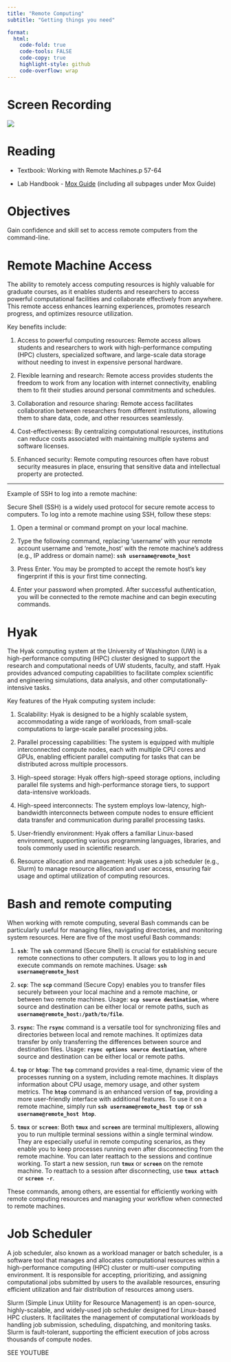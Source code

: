 ```yaml
---
title: "Remote Computing"
subtitle: "Getting things you need"

format:
  html:
    code-fold: true
    code-tools: FALSE
    code-copy: true
    highlight-style: github
    code-overflow: wrap
---
```


# Screen Recording

[![](/img/zoom.png){fig-align="right"}](cccccc)

# Reading

-   Textbook: Working with Remote Machines.p 57-64

-   Lab Handbook - [Mox Guide](https://robertslab.github.io/resources/mox_Adding-a-User/) (including all subpages under Mox Guide)

# Objectives

Gain confidence and skill set to access remote computers from the command-line.

# Remote Machine Access

The ability to remotely access computing resources is highly valuable for graduate courses, as it enables students and researchers to access powerful computational facilities and collaborate effectively from anywhere. This remote access enhances learning experiences, promotes research progress, and optimizes resource utilization.

Key benefits include:

1.  Access to powerful computing resources: Remote access allows students and researchers to work with high-performance computing (HPC) clusters, specialized software, and large-scale data storage without needing to invest in expensive personal hardware.

2.  Flexible learning and research: Remote access provides students the freedom to work from any location with internet connectivity, enabling them to fit their studies around personal commitments and schedules.

3.  Collaboration and resource sharing: Remote access facilitates collaboration between researchers from different institutions, allowing them to share data, code, and other resources seamlessly.

4.  Cost-effectiveness: By centralizing computational resources, institutions can reduce costs associated with maintaining multiple systems and software licenses.

5.  Enhanced security: Remote computing resources often have robust security measures in place, ensuring that sensitive data and intellectual property are protected.

------------------------------------------------------------------------

Example of SSH to log into a remote machine:

Secure Shell (SSH) is a widely used protocol for secure remote access to computers. To log into a remote machine using SSH, follow these steps:

1.  Open a terminal or command prompt on your local machine.

2.  Type the following command, replacing 'username' with your remote account username and 'remote_host' with the remote machine's address (e.g., IP address or domain name): **`ssh username@remote_host`**

3.  Press Enter. You may be prompted to accept the remote host's key fingerprint if this is your first time connecting.

4.  Enter your password when prompted. After successful authentication, you will be connected to the remote machine and can begin executing commands.\

# Hyak

The Hyak computing system at the University of Washington (UW) is a high-performance computing (HPC) cluster designed to support the research and computational needs of UW students, faculty, and staff. Hyak provides advanced computing capabilities to facilitate complex scientific and engineering simulations, data analysis, and other computationally-intensive tasks.

Key features of the Hyak computing system include:

1.  Scalability: Hyak is designed to be a highly scalable system, accommodating a wide range of workloads, from small-scale computations to large-scale parallel processing jobs.

2.  Parallel processing capabilities: The system is equipped with multiple interconnected compute nodes, each with multiple CPU cores and GPUs, enabling efficient parallel computing for tasks that can be distributed across multiple processors.

3.  High-speed storage: Hyak offers high-speed storage options, including parallel file systems and high-performance storage tiers, to support data-intensive workloads.

4.  High-speed interconnects: The system employs low-latency, high-bandwidth interconnects between compute nodes to ensure efficient data transfer and communication during parallel processing tasks.

5.  User-friendly environment: Hyak offers a familiar Linux-based environment, supporting various programming languages, libraries, and tools commonly used in scientific research.

6.  Resource allocation and management: Hyak uses a job scheduler (e.g., Slurm) to manage resource allocation and user access, ensuring fair usage and optimal utilization of computing resources.

# Bash and remote computing

When working with remote computing, several Bash commands can be particularly useful for managing files, navigating directories, and monitoring system resources. Here are five of the most useful Bash commands:

1.  **`ssh`**: The **`ssh`** command (Secure Shell) is crucial for establishing secure remote connections to other computers. It allows you to log in and execute commands on remote machines. Usage: **`ssh username@remote_host`**

2.  **`scp`**: The **`scp`** command (Secure Copy) enables you to transfer files securely between your local machine and a remote machine, or between two remote machines. Usage: **`scp source destination`**, where source and destination can be either local or remote paths, such as **`username@remote_host:/path/to/file`**.

3.  **`rsync`**: The **`rsync`** command is a versatile tool for synchronizing files and directories between local and remote machines. It optimizes data transfer by only transferring the differences between source and destination files. Usage: **`rsync options source destination`**, where source and destination can be either local or remote paths.

4.  **`top`** or **`htop`**: The **`top`** command provides a real-time, dynamic view of the processes running on a system, including remote machines. It displays information about CPU usage, memory usage, and other system metrics. The **`htop`** command is an enhanced version of **`top`**, providing a more user-friendly interface with additional features. To use it on a remote machine, simply run **`ssh username@remote_host top`** or **`ssh username@remote_host htop`**.

5.  **`tmux`** or **`screen`**: Both **`tmux`** and **`screen`** are terminal multiplexers, allowing you to run multiple terminal sessions within a single terminal window. They are especially useful in remote computing scenarios, as they enable you to keep processes running even after disconnecting from the remote machine. You can later reattach to the sessions and continue working. To start a new session, run **`tmux`** or **`screen`** on the remote machine. To reattach to a session after disconnecting, use **`tmux attach`** or **`screen -r`**.

These commands, among others, are essential for efficiently working with remote computing resources and managing your workflow when connected to remote machines.

# Job Scheduler

A job scheduler, also known as a workload manager or batch scheduler, is a software tool that manages and allocates computational resources within a high-performance computing (HPC) cluster or multi-user computing environment. It is responsible for accepting, prioritizing, and assigning computational jobs submitted by users to the available resources, ensuring efficient utilization and fair distribution of resources among users.

Slurm (Simple Linux Utility for Resource Management) is an open-source, highly-scalable, and widely-used job scheduler designed for Linux-based HPC clusters. It facilitates the management of computational workloads by handling job submission, scheduling, dispatching, and monitoring tasks. Slurm is fault-tolerant, supporting the efficient execution of jobs across thousands of compute nodes.

SEE YOUTUBE

\
